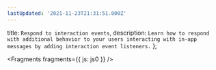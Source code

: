 ```yaml
---
lastUpdated: '2021-11-23T21:31:51.000Z'
---
```

  title: `Respond to interaction events`,
  description: `Learn how to respond with additional behavior to your users interacting with in-app messages by adding interaction event listeners.`
};


<Fragments fragments={{ js: js0 }} />
